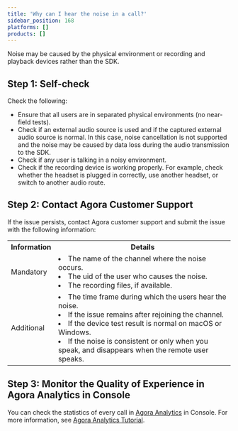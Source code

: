 ```yaml
---
title: 'Why can I hear the noise in a call?'
sidebar_position: 168
platforms: []
products: []
---
```



Noise may be caused by the physical environment or recording and playback devices rather than the SDK.

## Step 1: Self-check

Check the following:

- Ensure that all users are in separated physical environments (no near-field tests).
- Check if an external audio source is used and if the captured external audio source is normal. In this case, noise cancellation is not supported and the noise may be caused by data loss during the audio transmission to the SDK.
- Check if any user is talking in a noisy environment.
- Check if the recording device is working properly. For example, check whether the headset is plugged in correctly, use another headset, or switch to another audio route.

## Step 2: Contact Agora Customer Support

If the issue persists, contact Agora customer support and submit the issue with the following information:

<table>
  <tr>
    <th>Information</th>
    <th>Details</th>
  </tr>
  <tr>
    <td>Mandatory</td>
    <td>
      <li>The name of the channel where the noise occurs.</li>
      <li>The uid of the user who causes the noise.</li>
      <li>The recording files, if available.</li>
    </td>
  </tr>
  <tr>
    <td>Additional</td>
    <td>
      <li>The time frame during which the users hear the noise.</li>
      <li>If the issue remains after rejoining the channel.</li>
      <li>If the device test result is normal on macOS or Windows.</li>
      <li>
        If the noise is consistent or only when you speak, and disappears when
        the remote user speaks.
      </li>
    </td>
  </tr>
</table>

## Step 3: Monitor the Quality of Experience in Agora Analytics in Console

You can check the statistics of every call in [Agora Analytics](https://dashboard.agora.io/analytics/call/search) in Console. For more information, see [Agora Analytics Tutorial](/agora-analytics/analyze/video-voice-sdk/call-search).
